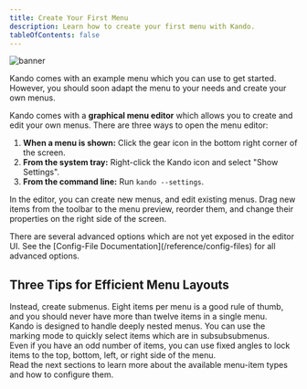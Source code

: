 ```yaml
---
title: Create Your First Menu
description: Learn how to create your first menu with Kando.
tableOfContents: false
---
```



![banner](../../../assets/banner01.png)

<Intro>
Kando comes with an example menu which you can use to get started.
However, you should soon adapt the menu to your needs and create your own menus.
</Intro>


Kando comes with a **graphical menu editor** which allows you to create and edit your own menus.
There are three ways to open the menu editor:

1. **When a menu is shown:** Click the gear icon in the bottom right corner of the screen.
2. **From the system tray:** Right-click the Kando icon and select "Show Settings".
3. **From the command line:** Run `kando --settings`.

In the editor, you can create new menus, and edit existing menus.
Drag new items from the toolbar to the menu preview, reorder them, and change their properties on the right side of the screen.

<Aside type="note">
There are several advanced options which are not yet exposed in the editor UI. See the [Config-File Documentation](/reference/config-files) for all advanced options.
</Aside>

## Three Tips for Efficient Menu Layouts

<Aside type="tip" title="Avoid too many items in a single menu!">
Instead, create submenus. Eight items per menu is a good rule of thumb, and you should never have more than twelve items in a single menu.
</Aside>

<Aside type="tip" title="Deeply nested menus are not a problem!">
Kando is designed to handle deeply nested menus. You can use the marking mode to quickly select items which are in subsubsubmenus.
</Aside>

<Aside type="tip" title="Use the fixed-angle locks to create a clean layout!">
Even if you have an odd number of items, you can use fixed angles to lock items to the top, bottom, left, or right side of the menu.
</Aside>

<Intro>
Read the next sections to learn more about the available menu-item types and how to configure them.
</Intro>

